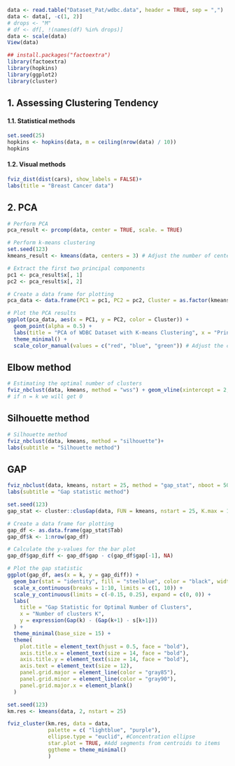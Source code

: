 ```r
data <- read.table("Dataset_Pat/wdbc.data", header = TRUE, sep = ",")
data <- data[, -c(1, 2)]
# drops <- "M"
# df <- df[, !(names(df) %in% drops)]
data <- scale(data)
View(data)

```

```r
## install.packages("factoextra")
library(factoextra)
library(hopkins)
library(ggplot2)
library(cluster)
```

## 1. Assessing Clustering Tendency

#### 1.1. Statistical methods

```r
set.seed(25)
hopkins <- hopkins(data, m = ceiling(nrow(data) / 10))
hopkins
```

#### 1.2. Visual methods
```r
fviz_dist(dist(cars), show_labels = FALSE)+
labs(title = "Breast Cancer data")
```
## 2. PCA
```r
# Perform PCA
pca_result <- prcomp(data, center = TRUE, scale. = TRUE)

# Perform k-means clustering
set.seed(123)
kmeans_result <- kmeans(data, centers = 3) # Adjust the number of centers (clusters) as needed

# Extract the first two principal components
pc1 <- pca_result$x[, 1]
pc2 <- pca_result$x[, 2]

# Create a data frame for plotting
pca_data <- data.frame(PC1 = pc1, PC2 = pc2, Cluster = as.factor(kmeans_result$cluster))

# Plot the PCA results
ggplot(pca_data, aes(x = PC1, y = PC2, color = Cluster)) +
  geom_point(alpha = 0.5) +
  labs(title = "PCA of WDBC Dataset with K-means Clustering", x = "Principal Component 1", y = "Principal Component 2") +
  theme_minimal() +
  scale_color_manual(values = c("red", "blue", "green")) # Adjust the colors as needed
```




## Elbow method

```r
# Estimating the optimal number of clusters
fviz_nbclust(data, kmeans, method = "wss") + geom_vline(xintercept = 2, linetype = 2)
# if n = k we will get 0
```
## Silhouette method
```r
# Silhouette method
fviz_nbclust(data, kmeans, method = "silhouette")+
labs(subtitle = "Silhouette method")
```
## GAP
```r
fviz_nbclust(data, kmeans, nstart = 25, method = "gap_stat", nboot = 50)+
labs(subtitle = "Gap statistic method")
```


```r
set.seed(123)
gap_stat <- cluster::clusGap(data, FUN = kmeans, nstart = 25, K.max = 10, B = 50)

# Create a data frame for plotting
gap_df <- as.data.frame(gap_stat$Tab)
gap_df$k <- 1:nrow(gap_df)

# Calculate the y-values for the bar plot
gap_df$gap_diff <- gap_df$gap - c(gap_df$gap[-1], NA)

# Plot the gap statistic
ggplot(gap_df, aes(x = k, y = gap_diff)) +
  geom_bar(stat = "identity", fill = "steelblue", color = "black", width = 0.7) +
  scale_x_continuous(breaks = 1:10, limits = c(1, 10)) +
  scale_y_continuous(limits = c(-0.15, 0.25), expand = c(0, 0)) +
  labs(
    title = "Gap Statistic for Optimal Number of Clusters",
    x = "Number of clusters K",
    y = expression(Gap(k) - (Gap(k+1) - s[k+1]))
  ) +
  theme_minimal(base_size = 15) +
  theme(
    plot.title = element_text(hjust = 0.5, face = "bold"),
    axis.title.x = element_text(size = 14, face = "bold"),
    axis.title.y = element_text(size = 14, face = "bold"),
    axis.text = element_text(size = 12),
    panel.grid.major = element_line(color = "gray85"),
    panel.grid.minor = element_line(color = "gray90"),
    panel.grid.major.x = element_blank()
  )
```


```r
set.seed(123)
km.res <- kmeans(data, 2, nstart = 25)
```



```r
fviz_cluster(km.res, data = data,
             palette = c( "lightblue", "purple"),
             ellipse.type = "euclid", #Concentration ellipse
             star.plot = TRUE, #Add segments from centroids to items
             ggtheme = theme_minimal()
             )
```

